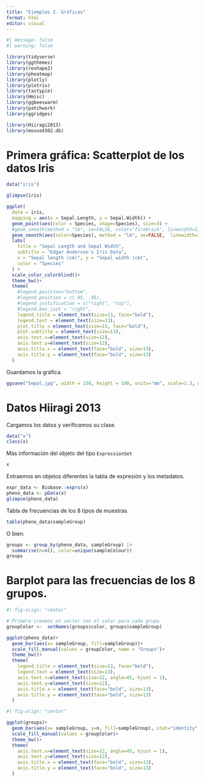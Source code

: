 ```yaml
---
title: "Ejemplos 2. Gráficas"
format: html
editor: visual
---
```



```r
#| message: false
#| warning: false

library(tidyverse)
library(ggthemes)
library(reshape2)
library(pheatmap)
library(plotly)
library(plotrix)
library(tastypie)
library(Hmisc)
library(ggbeeswarm)
library(patchwork)
library(ggridges)

library(Hiiragi2013)
library(mouse4302.db)
```





# Primera gráfica: Scatterplot de los datos Iris

```r
data("iris")

glimpse(iris)

ggplot(
  data = iris,
  mapping = aes(x = Sepal.Length, y = Sepal.Width)) +
  geom_point(aes(color = Species, shape=Species), size=3) +
  #geom_smooth(method = "lm", se=FALSE, color="firebrick", linewidth=1.3) +
  geom_smooth(aes(color=Species), method = "lm", se=FALSE,  linewidth=1.3) +
  labs(
    title = "Sepal Length and Sepal Width",
    subtitle = "Edgar Anderson's Iris Data",
    x = "Sepal length (cm)", y = "Sepal width (cm)",
    color = "Species"
  ) +
  scale_color_colorblind()+
  theme_bw()+
  theme(
    #legend.position="bottom",
    #legend.position = c(.95, .95),
    #legend.justification = c("right", "top"),
    #legend.box.just = "right",
    legend.title = element_text(size=13, face="bold"),
    legend.text = element_text(size=13),
    plot.title = element_text(size=15, face="bold"),
    plot.subtitle = element_text(size=13),
    axis.text.x=element_text(size=12),
    axis.text.y=element_text(size=12),
    axis.title.x = element_text(face="bold", size=13),
    axis.title.y = element_text(face="bold", size=13)
  )
```


Guardamos la gráfica.

```r
ggsave("Sepal.jpg", width = 150, height = 100, units="mm", scale=1.3, dpi=320)
```


# Datos Hiiragi 2013


Cargamos los datos y verificamos su clase.


```r
data("x")
class(x)
```

Más información del objeto del tipo `ExpressionSet`


```r
x
```



Extraemos en objetos diferentes la tabla de expresión y los metadatos.

```r
expr_data <- Biobase::exprs(x)
pheno_data <- pData(x)
glimpse(pheno_data)
```



Tabla de frecuencias de los 8 tipos de muestras.

```r
table(pheno_data$sampleGroup)
```


O bien:


```r
groups <- group_by(pheno_data, sampleGroup) |> 
  summarise(n=n(), color=unique(sampleColour))
groups
```



# Barplot para las frecuencias de los 8 grupos.


```r
#| fig-align: "center"

# Primero creamos un vector con el color para cada grupo
groupColor <-  setNames(groups$color, groups$sampleGroup)

ggplot(pheno_data)+
  geom_bar(aes(x= sampleGroup, fill=sampleGroup))+
  scale_fill_manual(values = groupColor, name = "Groups")+
  theme_bw()+
  theme(
    legend.title = element_text(size=13, face="bold"),
    legend.text = element_text(size=13),
    axis.text.x=element_text(size=12, angle=45, hjust = 1),
    axis.text.y=element_text(size=12),
    axis.title.x = element_text(face="bold", size=13),
    axis.title.y = element_text(face="bold", size=13)
  )
```





```r
#| fig-align: "center"

ggplot(groups)+
  geom_bar(aes(x= sampleGroup, y=n, fill=sampleGroup), stat="identity", show.legend = FALSE)+
  scale_fill_manual(values = groupColor)+
  theme_bw()+
  theme(
    axis.text.x=element_text(size=12, angle=45, hjust = 1),
    axis.text.y=element_text(size=12),
    axis.title.x = element_text(face="bold", size=13),
    axis.title.y = element_text(face="bold", size=13)
  )
```







